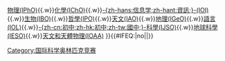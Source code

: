 {{Navbox
|name = 國際科學奧林匹亞
|title = [[國際科學奧林匹克]]
|list1 = [[国际数学奥林匹克|數學(IMO)]]{{.w}}[[國際物理奧林匹克|物理(IPhO)]]{{.w}}[[国际化学奥林匹克竞赛|化學(IChO)]]{{.w}}[[国际信息学奥林匹克|-{zh-hans:信息学;zh-hant:資訊;}-(IOI)]]{{.w}}[[國際生物奧林匹克|生物(IBO)]]{{.w}}[[國際哲學奧林匹克|哲學(IPO)]]{{.w}}[[国际天文奥林匹克|天文(IAO)]]{{.w}}[[國際地理奧林匹克|地理(IGeO)]]{{.w}}[[国际语言学奥林匹克|語言(IOL)]]{{.w}}[[國際初中科學奧林匹克|-{zh-cn:初中;zh-hk:初中;zh-tw:國中;}-科學(IJSO)]]{{.w}}[[國際地球科學奧林匹亞|地球科學(IESO)]]{{.w}}[[國際天文與天體物理奥林匹克|天文和天體物理(IOAA)]]
}}<includeonly>{{#IFEQ:{{{cat}}}|no||[[Category:国际科学奥林匹克竞赛]]}}</includeonly><noinclude>{{Documentation}}</noinclude>